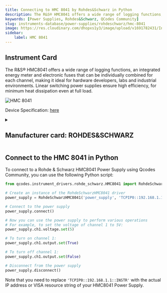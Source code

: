 ```yaml
---
title: Connecting to HMC 8041 by Rohdes&Schwarz in Python
description: The R&S® HMC8041 offers a wide range of logging functions, an integrated energy meter and electronic fuses that can be individually combined for each channel, making it ideal for hardware developers, labs and industrial environments. Linear switching power supplies ensure high efficiency, for minimum heat dissipation even at full load.
keywords: [Power Supplies, Rohdes&Schwarz, QCodes Community] 
slug: instruments-database/power-supplies/rohdeschwarz/hmc-8041 
image: https://res.cloudinary.com/dhopxs1y3/image/upload/v1691782431/Instruments/Power%20Supplies/HMC-8041/HMC-8041.jpg
sidebar:
    label: HMC 8041 
---
```



## Instrument Card

The R&S® HMC8041 offers a wide range of logging functions, an integrated energy meter and electronic fuses that can be individually combined for each channel, making it ideal for hardware developers, labs and industrial environments. Linear switching power supplies ensure high efficiency, for minimum heat dissipation even at full load.

![HMC 8041](https://res.cloudinary.com/dhopxs1y3/image/upload/v1691782431/Instruments/Power%20Supplies/HMC-8041/HMC-8041.jpg)

Device Specification: [here](https://www.batronix.com/pdf/Rohde-Schwarz/HMC804X/HMC804X_Datasheet_DE.pdf)

<details style={{ marginTop: "15px"}}>
<summary><h2 style={{display:'inline'}}>Manufacturer card: ROHDES&SCHWARZ</h2></summary>

![ROHDES&SCHWARZ](https://res.cloudinary.com/dhopxs1y3/image/upload/v1692806194/Instruments/Vendor%20Logos/RohdeSchwarz.png)

Rohde & Schwarz GmbH & Co KG is an international electronics group specializing in the fields of electronic test equipment, broadcast & media, cybersecurity, radiomonitoring and radiolocation, and radiocommunication.

- Headquarters: Munich, Germany
- Yearly Revenue (millions, USD): 2500
- Vendor Website: [here](https://www.rohde-schwarz.com/ca/home_48230.html)

</details>


<FeaturedInstrumentVideo category="POWER_SUPPLIES" />

## Connect to the HMC 8041 in Python





<Tabs>

<SectionsCard category="POWER_SUPPLIES" manufacturer="Rohdes&Schwarz"></SectionsCard>

<TabItem value="QCodes Community" label="QCodes Community">

To connect to a Rohde & Schwarz HMC8041 Power Supply using Qcodes Community, you can use the following Python script:

```python
from qcodes.instrument_drivers.rohde_schwarz.HMC8041 import RohdeSchwarzHMC8041

# Create an instance of the RohdeSchwarzHMC8041 driver
power_supply = RohdeSchwarzHMC8041('power_supply', 'TCPIP0::192.168.1.1::INSTR')

# Connect to the power supply
power_supply.connect()

# Now you can use the power supply to perform various operations
# For example, to set the voltage of channel 1 to 5V:
power_supply.ch1.voltage.set(5)

# To turn on channel 1:
power_supply.ch1.output.set(True)

# To turn off channel 1:
power_supply.ch1.output.set(False)

# Disconnect from the power supply
power_supply.disconnect()
```

Note that you need to replace `'TCPIP0::192.168.1.1::INSTR'` with the actual IP address or VISA resource string of your HMC8041 Power Supply.

</TabItem>
</Tabs>